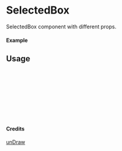 
<Meta of={SelectedBox} title="unDraw/SelectedBox" />

# SelectedBox

SelectedBox component with different props.

#### Example

<Canvas of={SelectedBox.Primary} />

## Usage

```ts
import { SelectedBox } from "yadl-ui";

const Example = () => {
  return (
      <SelectedBox />
  );
};

export default Example;
```

#### Credits
[unDraw](https://undraw.co/illustrations)
